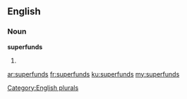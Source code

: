 ==English==

===Noun===
'''superfunds'''

# {{plural of|[[superfund]]}}

[[Category:English plurals]]

[[ar:superfunds]]
[[fr:superfunds]]
[[ku:superfunds]]
[[my:superfunds]]